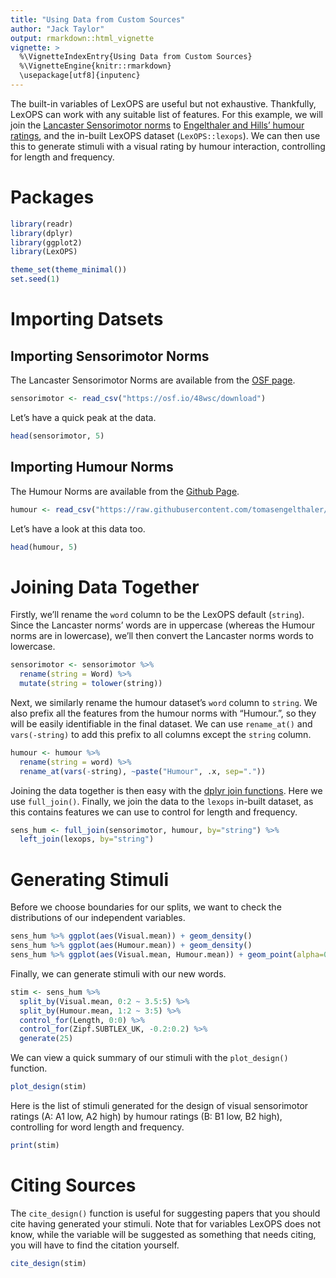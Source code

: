 ```yaml
---
title: "Using Data from Custom Sources"
author: "Jack Taylor"
output: rmarkdown::html_vignette
vignette: >
  %\VignetteIndexEntry{Using Data from Custom Sources}
  %\VignetteEngine{knitr::rmarkdown}
  \usepackage[utf8]{inputenc}
---
```


The built-in variables of LexOPS are useful but not exhaustive. Thankfully, LexOPS can work with any suitable list of features. For this example, we will join the [Lancaster Sensorimotor norms](https://osf.io/7emr6/) to [Engelthaler and Hills' humour ratings](https://github.com/tomasengelthaler/HumorNorms), and the in-built LexOPS dataset (`LexOPS::lexops`). We can then use this to generate stimuli with a visual rating by humour interaction, controlling for length and frequency.

# Packages

```r
library(readr)
library(dplyr)
library(ggplot2)
library(LexOPS)
```

```r
theme_set(theme_minimal())
set.seed(1)
```

# Importing Datsets

## Importing Sensorimotor Norms

The Lancaster Sensorimotor Norms are available from the [OSF page](https://osf.io/48wsc/).

```r
sensorimotor <- read_csv("https://osf.io/48wsc/download")
```

Let's have a quick peak at the data.

```r
head(sensorimotor, 5)
```

## Importing Humour Norms

The Humour Norms are available from the [Github Page](https://github.com/tomasengelthaler/HumorNorms).

```r
humour <- read_csv("https://raw.githubusercontent.com/tomasengelthaler/HumorNorms/master/humor_dataset.csv")
```

Let's have a look at this data too.

```r
head(humour, 5)
```

# Joining Data Together

Firstly, we'll rename the `word` column to be the LexOPS default (`string`). Since the Lancaster norms' words are in uppercase (whereas the Humour norms are in lowercase), we'll then convert the Lancaster norms words to lowercase.

```r
sensorimotor <- sensorimotor %>%
  rename(string = Word) %>%
  mutate(string = tolower(string))
```

Next, we similarly rename the humour dataset's `word` column to `string`. We also prefix all the features from the humour norms with "Humour.", so they will be easily identifiable in the final dataset. We can use `rename_at()` and `vars(-string)` to add this prefix to all columns except the `string` column.

```r
humour <- humour %>%
  rename(string = word) %>%
  rename_at(vars(-string), ~paste("Humour", .x, sep="."))
```

Joining the data together is then easy with the [dplyr join functions](https://dplyr.tidyverse.org/reference/join.html). Here we use `full_join()`. Finally, we join the data to the `lexops` in-built dataset, as this contains features we can use to control for length and frequency.

```r
sens_hum <- full_join(sensorimotor, humour, by="string") %>%
  left_join(lexops, by="string")
```

# Generating Stimuli

Before we choose boundaries for our splits, we want to check the distributions of our independent variables.

```r
sens_hum %>% ggplot(aes(Visual.mean)) + geom_density()
sens_hum %>% ggplot(aes(Humour.mean)) + geom_density()
sens_hum %>% ggplot(aes(Visual.mean, Humour.mean)) + geom_point(alpha=0.5)
```

Finally, we can generate stimuli with our new words.

```r
stim <- sens_hum %>%
  split_by(Visual.mean, 0:2 ~ 3.5:5) %>%
  split_by(Humour.mean, 1:2 ~ 3:5) %>%
  control_for(Length, 0:0) %>%
  control_for(Zipf.SUBTLEX_UK, -0.2:0.2) %>%
  generate(25)
```

We can view a quick summary of our stimuli with the `plot_design()` function.

```r
plot_design(stim)
```

Here is the list of stimuli generated for the design of visual sensorimotor ratings (A: A1 low, A2 high) by humour ratings (B: B1 low, B2 high), controlling for word length and frequency.

```r
print(stim)
```

# Citing Sources

The `cite_design()` function is useful for suggesting papers that you should cite having generated your stimuli. Note that for variables LexOPS does not know, while the variable will be suggested as something that needs citing, you will have to find the citation yourself.

```r
cite_design(stim)
```

